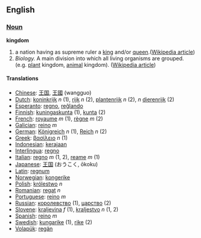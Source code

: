 ==English==
=== [[Noun]] ===

'''kingdom'''

#a nation having as supreme ruler a [[king]] and/or [[queen]].([[w:monarchy|Wikipedia article]])
#''Biology.''  A main division into which all living organisms are grouped. (e.g. [[plant]] kingdom, [[animal]] kingdom).  ([[w:kingdom (biology)|Wikipedia article]])

==== Translations ====
*[[Chinese]]: [[王国]], [[王國]] (wangguo)
*[[Dutch]]: [[koninkrijk]] ''n''  (1), [[rijk]] ''n'' (2), [[plantenrijk]] ''n'' (2), ''n'' [[dierenrijk]] (2)
*[[Esperanto]]: [[regno]], [[reĝlando]]
*[[Finnish]]: [[kuningaskunta]] (1), [[kunta]] (2)
*[[French]]: [[royaume]] ''m'' (1), [[règne]] ''m'' (2)
*[[Galician]]: [[reino]] ''m''
*[[German]]: [[Königreich]] ''n'' (1), [[Reich]] ''n'' (2)
*[[Greek]]: [[βασίλειο]] ''n'' (1)
*[[Indonesian]]: [[raja|kerajaan]]
*[[Interlingua]]: [[regno]]
*[[Italian]]: [[regno]] ''m'' (1, 2), [[reame]] ''m'' (1)
*[[Japanese]]: [[王国]] (おうこく, ōkoku)
*[[Latin]]: [[regnum]]
*[[Norwegian]]: [[kongerike]]
*[[Polish]]: [[królestwo]] ''n''
*[[Romanian]]: [[regat]] ''n''
*[[Portuguese]]: [[reino]] ''m''
*[[Russian]]: [[королевство]] (1), [[царство]] (2)
*[[Slovene]]: [[kraljevina]] ''f'' (1), [[kraljestvo]] ''n'' (1, 2)
*[[Spanish]]: [[reino]] ''m''
*[[Swedish]]: [[kungarike]] (1), [[rike]] (2)
*[[Volapük]]: [[regän]]